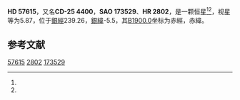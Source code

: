 {{Starbox begin
| name = HD 57615
}}
{{Starbox observe
| epoch = [[J2000.0|J2000.0]]
| constell = {{星座名待查}}<ref name=SIMBAD>{{cite web
 | url=http://simbad.u-strasbg.fr/simbad/sim-id?Ident=HR+2802
 | title =Pulsating variable Star
 | publisher=Centre de Données astronomiques de Strasbourg
 | work=SIMBAD
 | accessdate=2012-07-13}}</ref><ref name=DATA>{{cite web
 | url=http://vizier.u-strasbg.fr/viz-bin/VizieR-5?-out.add=.&-source=5050&-corr=PK=HR&-out.max=9999&HR=2802
 | title=VizieR Detailed Page
 | accessdate=2012-07-13
 | archive-date=2016-03-05
 | archive-url=https://web.archive.org/web/20160305051620/http://vizier.u-strasbg.fr/viz-bin/VizieR-5?-out.add=.&-source=5050&-corr=PK=HR&-out.max=9999&HR=2802
 | dead-url=no
 }}</ref>
| 星官 = 
| ra = {{RA|7|21|4.3}}<ref name=SIMBAD /><ref name=DATA />
| dec = {{DEC|-25|53|29}}<ref name=SIMBAD /><ref name=DATA />
| appmag_v = 5.87<ref name=SIMBAD /><ref name=DATA />
}}
{{Starbox character
| class = M4III<ref name=SIMBAD /><ref name=DATA />
| b-v = 1.64<ref name=SIMBAD /><ref name=DATA />
| u-b = 1.9<ref name=SIMBAD /><ref name=DATA />
| r-i = <ref name=SIMBAD /><ref name=DATA />
| variable = 
}}
{{Starbox astrometry
| radial_v = 1.9
| prop_mo_ra = 23
| parallax = 
| p_error = 
}}
{{Starbox catalog
| names =CD-25 4400，[[SAO星表|SAO]] 173529，[[HD星表|HD]] 57615，[[HR星表|HR]] 2802}}
{{Starbox reference |Simbad=HR+2802}}
{{Starbox end}}

'''HD 57615'''，又名'''CD-25 4400'''，'''SAO 173529'''、'''HR 2802'''，是一颗恒星<ref name=SIMBAD /><ref name=DATA />，视星等为5.87，位于[[銀道座標系|銀經]]239.26，[[銀道座標系|銀緯]]-5.5，其[[B1900.0|B1900.0]]坐标为赤經{{RA|7|16|57.8}}，赤緯{{DEC|-25|-5.5|14}}。

== 参考文献 ==
{{reflist}}

{{star-stub}}

[[Category:HD和HDE天體|57615]]
[[Category:HR天體|2802]]
[[Category:SAO天體|173529]]